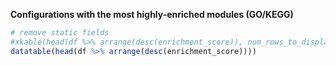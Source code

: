 **Configurations with the most highly-enriched modules (GO/KEGG)**

```r
# remove static fields
#xkable(head(df %>% arrange(desc(enrichment_score)), num_rows_to_display))
datatable(head(df %>% arrange(desc(enrichment_score))))
```
